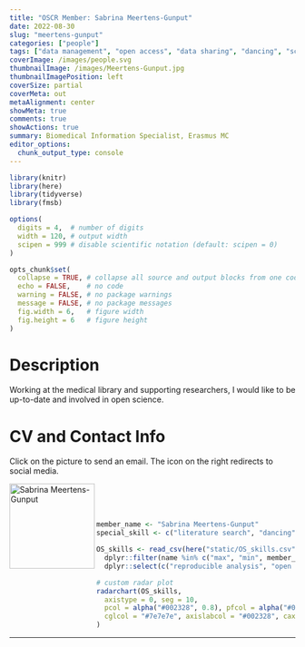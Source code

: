 ```yaml
---
title: "OSCR Member: Sabrina Meertens-Gunput"
date: 2022-08-30
slug: "meertens-gunput"
categories: ["people"]
tags: ["data management", "open access", "data sharing", "dancing", "school-erasmusmc"] # top 3 categories + unique + school
coverImage: /images/people.svg
thumbnailImage: /images/Meertens-Gunput.jpg
thumbnailImagePosition: left
coverSize: partial
coverMeta: out
metaAlignment: center
showMeta: true
comments: true
showActions: true
summary: Biomedical Information Specialist, Erasmus MC
editor_options: 
  chunk_output_type: console
---
```


```r

library(knitr)
library(here)
library(tidyverse)
library(fmsb)

options(
  digits = 4,  # number of digits
  width = 120, # output width
  scipen = 999 # disable scientific notation (default: scipen = 0)
)

opts_chunk$set(
  collapse = TRUE, # collapse all source and output blocks from one code chunk into a single block
  echo = FALSE,    # no code
  warning = FALSE, # no package warnings
  message = FALSE, # no package messages
  fig.width = 6,   # figure width
  fig.height = 6   # figure height
)

```

# Description

Working at the medical library and supporting researchers, I would like to be up-to-date and involved in open science.
 
# CV and Contact Info

Click on the picture to send an email. The icon on the right redirects to social media.

<!-- EMAIL -->
<p>
  <a href="mailto:s.gunput@erasmusmc.nl">
  <img border="0" alt="Sabrina Meertens-Gunput" src="/images/Meertens-Gunput.jpg" width="150" height="150" align="left">
  </a>
</p>

<!-- ORCID -->
<p align="center">
  <a href="https://orcid.org/0000-0001-8297-8798" class="ai ai-orcid fa-2x" style="color:#000000;">
  </a>
</p>

<BR><BR><BR>

<!-- # Expertise -->

```r

member_name <- "Sabrina Meertens-Gunput"
special_skill <- c("literature search", "dancing")

OS_skills <- read_csv(here("static/OS_skills.csv")) %>%
  dplyr::filter(name %in% c("max", "min", member_name)) %>%
  dplyr::select(c("reproducible analysis", "open source software", "data sharing", "data management", all_of(special_skill), "open access", "preregistration"))

# custom radar plot
radarchart(OS_skills,
  axistype = 0, seg = 10,
  pcol = alpha("#002328", 0.8), pfcol = alpha("#00B969", 0.6), plwd = 4, centerzero = TRUE, # polygon
  cglcol = "#7e7e7e", axislabcol = "#002328", caxislabels = seq(0, 10, 2), cglwd = 0.8 # grid
)

```

***


